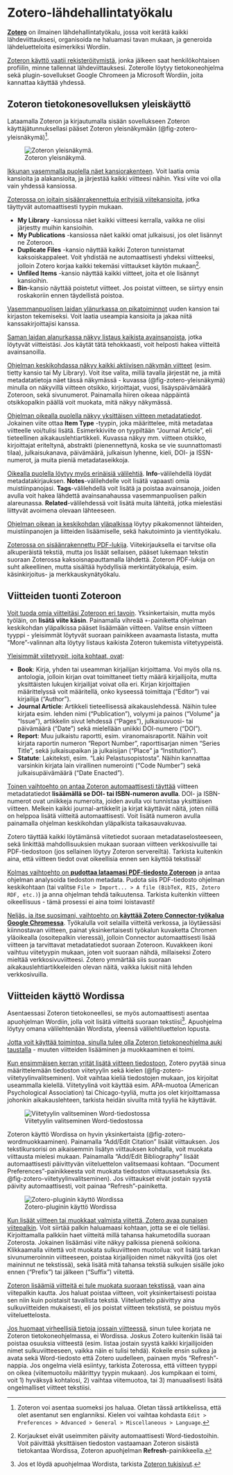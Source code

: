 # Zotero-lähdehallintatyökalu {#sec-zotero-lähdehallintatyökalu}

[**Zotero**](https://www.zotero.org/) on ilmainen lähdehallintatyökalu, jossa voit kerätä kaikki lähdeviittauksesi, organisoida ne haluamasi tavan mukaan, ja generoida lähdeluetteloita esimerkiksi Wordiin.

[Zoteron käyttö vaatii rekisteröitymistä]{.underline}, jonka jälkeen saat henkilökohtaisen profiilin, minne tallennat lähdeviittauksesi. Zoterolle löytyy tietokoneohjelma sekä plugin-sovellukset Google Chromeen ja Microsoft Wordiin, joita kannattaa käyttää yhdessä.

## Zoteron tietokonesovelluksen yleiskäyttö {#sec-zoteron-tietokonesovelluksen-yleiskäyttö}

Lataamalla Zoteron ja kirjautumalla sisään sovellukseen Zoteron käyttäjätunnuksellasi pääset Zoteron yleisnäkymään (@fig-zotero-yleisnäkymä)[^zotero-1].

[^zotero-1]: Zoteron voi asentaa suomeksi jos haluaa. Oletan tässä artikkelissa, että olet asentanut sen englanniksi. Kielen voi vaihtaa kohdasta `Edit > Preferences > Advanced > General > Miscellaneous > Language`.

![Zoteron yleisnäkymä.](../../pics/zotero_yleisnäkymä.png){#fig-zotero-yleisnäkymä fig-alt="Kuvakaappaus Zoteron tietokoneohjelman yleisnäkymästä. Kuvassa vasemmalla laidalla on suuri kansiorakenne, keskellä on useita viittauksia, ja oikealla näkyy yhden esimerkkiviittauksen metadatatiedot."}

[Ikkunan vasemmalla puolella näet kansiorakenteen]{.underline}. Voit laatia omia kansioita ja alakansioita, ja järjestää kaikki viitteesi näihin. Yksi viite voi olla vain yhdessä kansiossa.

[Zoterossa on joitain sisäänrakennettuja erityisiä viitekansioita]{.underline}, jotka täyttyvät automaattisesti tyypin mukaan.

-   **My Library** -kansiossa näet kaikki viitteesi kerralla, vaikka ne olisi järjestty muihin kansioihin.
-   **My Publications** -kansiossa näet kaikki omat julkaisusi, jos olet lisännyt ne Zoteroon.
-   **Duplicate Files** -kansio näyttää kaikki Zoteron tunnistamat kaksoiskappaleet. Voit yhdistää ne automaattisesti yhdeksi viitteeksi, jolloin Zotero korjaa kaikki tekemäsi viittaukset käytön mukaan[^zotero-2].
-   **Unfiled Items** -kansio näyttää kaikki viitteet, joita et ole lisännyt kansioihin.
-   **Bin**-kansio näyttää poistetut viitteet. Jos poistat viitteen, se siirtyy ensin roskakoriin ennen täydellistä poistoa.

[^zotero-2]: Korjaukset eivät useimmiten päivity automaattisesti Word-tiedostoihin. Voit päivittää yksittäisen tiedoston vastaamaan Zoteron sisäistä tietokantaa Wordissa, Zoteron apuohjelman **Refresh**-painikkeella.

[Vasemmanpuolisen laidan ylänurkassa on pikatoiminnot]{.underline} uuden kansion tai kirjaston tekemiseksi. Voit laatia useampia kansioita ja jakaa niitä kanssakirjoittajisi kanssa.

[Saman laidan alanurkassa näkyy listaus kaikista avainsanoista]{.underline}, jotka löytyvät viitteistäsi. Jos käytät tätä tehokkaasti, voit helposti hakea viitteitä avainsanoilla.

[Ohjelman keskikohdassa näkyy kaikki aktiivisen näkymän viitteet]{.underline} (esim. tietty kansio tai My Library). Voit itse valita, millä tavalla järjestät ne, ja mitä metadatatietoja näet tässä näkymässä - kuvassa (@fig-zotero-yleisnäkymä) minulla on näkyvillä viitteen otsikko, kirjoittajat, vuosi, lisäyspäivämäärä Zoteroon, sekä sivunumerot. Painamalla hiiren oikeaa näppäintä otsikkopalkin päällä voit muokata, mitä näkyy näkymässä.

[Ohjelman oikealla puolella näkyy yksittäisen viitteen metadatatiedot]{.underline}. Jokainen viite ottaa **Item Type** -tyypin, joka määrittelee, mitä metadataa viitteelle voi/tulisi lisätä. Esimerkkiviite on tyypiltään "Journal Article", eli tieteellinen aikakauslehtiartikkeli. Kuvassa näkyy mm. viitteen otsikko, kirjoittajat eriteltynä, abstrakti (pienennettynä, koska se vie suunnattomasti tilaa), julkaisukanava, päivämäärä, julkaisun lyhenne, kieli, DOI- ja ISSN-numerot, ja muita pieniä metadataseikkoja.

[Oikealla puolella löytyy myös erinäisiä välilehtiä]{.underline}. **Info**-välilehdellä löydät metadatakirjauksen. **Notes**-välilehdelle voit lisätä vapaasti omia muistiinpanojasi. **Tags**-välilehdellä voit lisätä ja poistaa avainsanoja, joiden avulla voit hakea lähdettä avainsanahaussa vasemmanpuolisen palkin alareunassa. **Related**-välilehdessä voit lisätä muita lähteitä, jotka mielestäsi liittyvät avoimena olevaan lähteeseen.

[Ohjelman oikean ja keskikohdan yläpalkissa]{.underline} löytyy pikakomennot lähteiden, muistiinpanojen ja liitteiden lisäämiselle, sekä hakutoiminto ja vientityökalu.

[Zoterossa on sisäänrakennettu PDF-lukija]{.underline}. Viitekirjauksella ei tarvitse olla alkuperäistä tekstiä, mutta jos lisäät sellaisen, pääset lukemaan tekstin suoraan Zoterossa kaksoisnapauttamalla lähdettä. Zoteron PDF-lukija on suht alkeellinen, mutta sisältää hyödyllisiä merkintätyökaluja, esim. käsinkirjoitus- ja merkkauskynätyökalu.

## Viitteiden tuonti Zoteroon {#sec-viitteiden-tuonti-zoteroon}

[Voit tuoda omia viitteitäsi Zoteroon eri tavoin]{.underline}. Yksinkertaisin, mutta myös työläin, on **lisätä viite käsin**. Painamalla vihreää `+`-painiketta ohjelman keskikohdan yläpalkissa pääset lisäämään viitteen. Valitse ensin viitteen tyyppi - yleisimmät löytyvät suoraan painikkeen avaamasta listasta, mutta "More"-valinnan alta löytyy listaus kaikista Zoteron tukemista viitetyypeistä.

[Yleisimmät viitetyypit, joita kohtaat, ovat]{.underline}:

-   **Book**: Kirja, yhden tai useamman kirjailijan kirjoittama. Voi myös olla ns. antologia, jolloin kirjan ovat toimittaneet tietty määrä kirjailijoita, mutta yksittäisten lukujen kirjailijat voivat olla eri. Kirjan kirjoittajien määrittelyssä voit määritellä, onko kyseessä toimittaja ("Editor") vai kirjailija ("Author").
-   **Journal Article**: Artikkeli tieteellisessä aikakauslehdessä. Näihin tulee kirjata esim. lehden nimi ("Publication"), volyymi ja painos ("Volume" ja "Issue"), artikkelin sivut lehdessä ("Pages"), julkaisuvuosi- tai päivämäärä ("Date") sekä mielellään uniikki DOI-numero ("DOI").
-   **Report**: Muu julkaistu raportti, esim. viranomaisraportit. Näihin voit kirjata raportin numeron "Report Number", raporttisarjan nimen "Series Title", sekä julkaisupaikan ja julkaisijan ("Place" ja "Institution").
-   **Statute**: Lakiteksti, esim. "Laki Pelastusopistosta". Näihin kannattaa varsinkin kirjata lain virallinen numerointi ("Code Number") sekä julkaisupäivämäärä ("Date Enacted").

[Toinen vaihtoehto on antaa Zoteron automaattisesti täyttää]{.underline} viitteen metadatatiedot **lisäämällä se DOI- tai ISBN-numeron avulla**. DOI- ja ISBN-numerot ovat uniikkeja numeroita, joiden avulla voi tunnistaa yksittäisen viitteen. Melkein kaikki journal-artikkelit ja kirjat käyttävät näitä, joten niillä on helppoa lisätä viitteitä automaattisesti. Voit lisätä numeron avulla painamalla ohjelman keskikohdan yläpalkista taikasauvakuvaa.

Zotero täyttää kaikki löytämänsä viitetiedot suoraan metadataselosteeseen, sekä linkittää mahdollisuuksien mukaan suoraan viitteen verkkosivuille tai PDF-tiedostoon (jos sellainen löytyy Zoteron servereiltä). Tarkista kuitenkin aina, että viitteen tiedot ovat oikeellisia ennen sen käyttöä tekstissä!

[Kolmas vaihtoehto on **pudottaa lataamasi PDF-tiedosto Zoteroon**]{.underline} ja antaa ohjelman analysoida tiedoston metadata. Pudota siis PDF-tiedosto ohjelman keskikohtaan (tai valitse `File > Import... > A file (BibTeX, RIS, Zotero RDF, etc.)`) ja anna ohjelman tehdä taikuutensa. Tarkista kuitenkin viitteen oikeellisuus - tämä prosessi ei aina toimi loistavasti!

[Neljäs, ja itse suosimani, vaihtoehto on **käyttää [Zotero Connector](https://www.zotero.org/download/connectors)-työkalua Google Chromessa**]{.underline}. Työkalulla voit selailla viitteitä verkossa, ja löytäessäsi kiinnostavan viitteen, painat yksinkertaisesti työkalun kuvaketta Chromen yläoikealla (osoitepalkin vieressä), jolloin Connector automaattisesti lisää viitteen ja tarvittavat metadatatiedot suoraan Zoteroon. Kuvakkeen ikoni vaihtuu viitetyypin mukaan, joten voit suoraan nähdä, millaiseksi Zotero mieltää verkkosivuviitteesi. Zotero ymmärtää siis suoraan aikakauslehtiartikkeleiden olevan näitä, vaikka lukisit niitä lehden verkkosivuilla.

## Viitteiden käyttö Wordissa {#sec-viitteiden-käyttö-wordissa}

Asentaessasi Zoteron tietokoneellesi, se myös automaattisesti asentaa apuohjelman Wordiin, jolla voit lisätä viitteitä suoraan tekstiisi[^zotero-3]. Apuohjelma löytyy omana välilehtenään Wordista, yleensä välilehtiluettelon lopusta.

[^zotero-3]: Jos et löydä apuohjelmaa Wordista, tarkista [Zoteron tukisivut](https://www.zotero.org/support/word_processor_plugin_installation).

[Jotta voit käyttää toimintoa, sinulla tulee olla Zoteron tietokoneohjelma auki taustalla]{.underline} - muuten viitteiden lisääminen ja muokkaaminen ei toimi.

[Kun ensimmäisen kerran yrität lisätä viitteen tiedostoon]{.underline}, Zotero pyytää sinua määrittelemään tiedoston viitetyylin sekä kielen (@fig-zotero-viitetyylinvalitseminen). Voit vaihtaa kieliä tiedostojen mukaan, jos kirjoitat useammalla kielellä. Viitetyylinä voit käyttää esim. APA-muotoa (American Psychological Association) tai Chicago-tyyliä, mutta jos olet kirjoittamassa johonkin aikakauslehteen, tarkista heidän sivuilta mitä tyyliä he käyttävät.

![Viitetyylin valitseminen Word-tiedostossa](../../pics/zotero_viitetyylinvalitseminen.png){#fig-zotero-viitetyylinvalitseminen fig-alt="Kuvakaappaus Zoteron viitetyylin valitsemisen ikkunasta. Valittuna viitetyylinä on APA-muoto, ja kielenä on englanti."}

Zoteron käyttö Wordissa on hyvin yksinkertaista (@fig-zotero-wordmuokkaaminen). Painamalla "Add/Edit Citation" lisäät viittauksen. Jos tekstikursorisi on aikaisemmin lisätyn viittauksen kohdalla, voit muokata viittausta mielesi mukaan. Painamalla "Add/Edit Bibliography" lisäät automaattisesti päivittyvän viiteluettelon valitsemaasi kohtaan. "Document Preferences"-painikkeesta voit muokata tiedoston viittausasetuksia (ks. @fig-zotero-viitetyylinvalitseminen). Jos viittaukset eivät jostain syystä päivity automaattisesti, voit painaa "Refresh"-painiketta.

![Zotero-pluginin käyttö Wordissa](../../pics/zotero_wordmuokkaaminen.png){#fig-zotero-wordmuokkaaminen fig-alt="Kuvakaappaus Word-tiedostossa. Ohjelmassa on auki Zotero-välilehti sekä Zoteron punainen viitteiden lisäämisen palkki. Palkilla on auki viitteen muokkausikkuna. Tiedostossa on kaksi sulkuviitettä, sekä vielä tyhjä viite."}

[Kun lisäät viitteen tai muokkaat valmista viitettä, Zotero avaa punaisen viitepalkin]{.underline}. Voit siirtää palkin haluamaasi kohtaan, jotta se ei ole tielläsi. Kirjoittamalla palkkiin haet viitteitä millä tahansa hakumetodilla suoraan Zoterosta. Jokainen lisäämäsi viite näkyy palkissa pienenä soikiona. Klikkaamalla viitettä voit muokata sulkuviitteen muotoilua: voit lisätä tarkan sivunumeroinnin viitteeseen, poistaa kirjailijoiden nimet näkyviltä (jos olet maininnut ne tekstissä), sekä lisätä mitä tahansa tekstiä sulkujen sisälle joko ennen ("Prefix") tai jälkeen ("Suffix") viitettä.

[Zoteron lisäämiä viitteitä ei tule muokata suoraan tekstissä]{.underline}, vaan aina viitepalkin kautta. Jos haluat poistaa viitteen, voit yksinkertaisesti poistaa sen niin kuin poistaisit tavallista tekstiä. Viiteluettelo päivittyy aina sulkuviitteiden mukaisesti, eli jos poistat viitteen tekstistä, se poistuu myös viiteluettelosta.

[Jos huomaat virheellisiä tietoja jossain viitteessä]{.underline}, sinun tulee korjata ne Zoteron tietokoneohjelmassa, ei Wordissa. Joskus Zotero kuitenkin lisää tai poistaa osuuksia viitteestä (esim. listaa jostain syystä kaikki kirjailijoiden nimet sulkuviitteeseen, vaikka näin ei tulisi tehdä). Kokeile ensin sulkea ja avata sekä Word-tiedosto että Zotero uudelleen, painaen myös "Refresh"-nappia. Jos ongelma vielä esiintyy, tarkista Zoterossa, että viitteen tyyppi on oikea (viitemuotoilu määrittyy tyypin mukaan). Jos kumpikaan ei toimi, voit 1) hyväksyä kohtalosi, 2) vaihtaa viitemuotoa, tai 3) manuaalisesti lisätä ongelmalliset viitteet tekstiisi.

